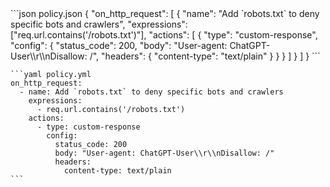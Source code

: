   <CodeGroup>
    ```json policy.json
    {
      "on_http_request": [
        {
          "name": "Add `robots.txt` to deny specific bots and crawlers",
          "expressions": ["req.url.contains('/robots.txt')"],
          "actions": [
            {
              "type": "custom-response",
              "config": {
                "status_code": 200,
                "body": "User-agent: ChatGPT-User\\r\\nDisallow: /",
                "headers": {
                  "content-type": "text/plain"
                }
              }
            }
          ]
        }
      ]
    }
    ```

    ```yaml policy.yml
    on_http_request:
      - name: Add `robots.txt` to deny specific bots and crawlers
        expressions:
          - req.url.contains('/robots.txt')
        actions:
          - type: custom-response
            config:
              status_code: 200
              body: "User-agent: ChatGPT-User\\r\\nDisallow: /"
              headers:
                content-type: text/plain
    ```
  </CodeGroup>